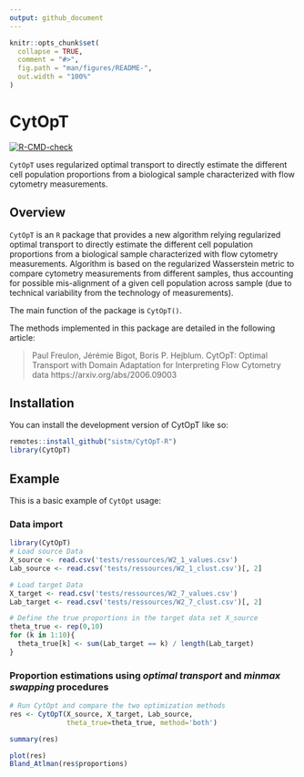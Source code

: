 ```yaml
---
output: github_document
---
```


<!-- README.md is generated from README.Rmd. Please edit that file -->

```r
knitr::opts_chunk$set(
  collapse = TRUE,
  comment = "#>",
  fig.path = "man/figures/README-",
  out.width = "100%"
)
```

# CytOpT


<!-- badges: start -->
[![R-CMD-check](https://github.com/sistm/CytOpt-R/workflows/R-CMD-check/badge.svg)](https://github.com/sistm/CytOpt-R/actions)
<!-- badges: end -->

`CytOpT` uses regularized optimal transport to directly estimate the different cell population proportions from a biological sample characterized with flow cytometry measurements.

## Overview

`CytOpT` is an `R` package that provides a new algorithm relying regularized optimal transport to directly estimate the different cell population proportions from a biological sample characterized with flow cytometry measurements. Algorithm is based on the regularized Wasserstein metric to compare cytometry measurements from different samples, thus accounting for possible mis-alignment of a given cell population across sample (due to technical variability from the technology of measurements).

The main function of the package is `CytOpT()`.

The methods implemented in this package are detailed in the following article:

> Paul Freulon, Jérémie Bigot, Boris P. Hejblum. CytOpT: Optimal Transport with Domain Adaptation for Interpreting Flow Cytometry data
> https://arxiv.org/abs/2006.09003

## Installation

You can install the development version of CytOpT like so:
```r
remotes::install_github("sistm/CytOpT-R")
library(CytOpT)
```


## Example

This is a basic example of `CytOpt` usage:

### Data import
```r
library(CytOpT)
# Load source Data
X_source <- read.csv('tests/ressources/W2_1_values.csv')
Lab_source <- read.csv('tests/ressources/W2_1_clust.csv')[, 2]

# Load target Data
X_target <- read.csv('tests/ressources/W2_7_values.csv')
Lab_target <- read.csv('tests/ressources/W2_7_clust.csv')[, 2]
```

```r
# Define the true proportions in the target data set X_source
theta_true <- rep(0,10)
for (k in 1:10){
  theta_true[k] <- sum(Lab_target == k) / length(Lab_target)
}
```

### Proportion estimations using *optimal transport* and *minmax swapping* procedures
```r
# Run CytOpt and compare the two optimization methods
res <- CytOpT(X_source, X_target, Lab_source, 
              theta_true=theta_true, method='both')
```


```r
summary(res)
```


```r
plot(res)
Bland_Atlman(res$proportions)
```


